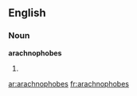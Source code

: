 ==English==

===Noun===
'''arachnophobes'''

# {{plural of|[[arachnophobe]]}}

[[ar:arachnophobes]]
[[fr:arachnophobes]]